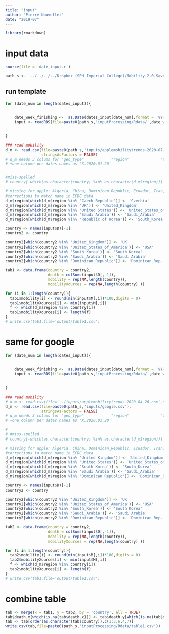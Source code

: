 ```yaml
---
title: "input"
author: "Pierre Nouvellet"
date: "2019-07"
---
```


```r
library(rmarkdown)

```

# input data

```r
source(file = 'date_input.r')

path_s <- '../../../../Dropbox (SPH Imperial College)/Mobility.2.0.SaveSaved_file/'

```
## run template

```r

for (date_num in length(dates_input)){
 
    
    date_week_finishing <-  as.Date(dates_input[date_num],format = '%Y-%m-%d')
    input <- readRDS(file=paste0(path_s,'inputProcessing/Rdata/',date_week_finishing,'_inputs_from_A.rds'))

   
}

### read mobility
d_m <- read.csv(file=paste0(path_s,'inputs/applemobilitytrends-2020-07-18.csv'),
                stringsAsFactors = FALSE)
# d_m needs 3 colums for "geo_type"            "region"              "transportation_type" 
# +one column per dates names as 'X.2020.01.20'


#miss-spelled
# country[-which(as.character(country) %in% as.character(d_m$region))]

# missing for apple: Algeria, China, Dominican_Republic, Ecuador, Iran, Peru, South_Korea, 
#corrections to match name in ECDC data
d_m$region[which(d_m$region %in% 'Czech Republic')] <- 'Czechia'
d_m$region[which(d_m$region %in% 'UK')] <- 'United_Kingdom'
d_m$region[which(d_m$region %in% 'United States')] <- 'United_States_of_America'
d_m$region[which(d_m$region %in% 'Saudi Arabia')] <- 'Saudi_Arabia'
d_m$region[which(d_m$region %in% 'Republic of Korea')] <- 'South_Korea'
```

```r

country <- names(input$D)[-1]
country2 <- country

country2[which(country2 %in% 'United_Kingdom')] <- 'UK'
country2[which(country2 %in% 'United_States_of_America')] <- 'USA'
country2[which(country2 %in% 'South_Korea')] <- 'South Korea'
country2[which(country2 %in% 'Saudi_Arabia')] <- 'Saudi Arabia'
country2[which(country2 %in% 'Dominican_Republic')] <- 'Dominican Rep.'

tab1 <- data.frame(country = country2,
                   death = colSums(input$D[,-1]),
                   mobility = rep(NA,length(country)),
                   mobilityXources = rep(NA,length(country) ))

for (i in 1:length(country)){
  tab1$mobility[i] <- round(min(input$M[,i])*100,digits = 0)
  tab1$mobilityXources[i] <- min(input$M[,i])
  f <- which(d_m$region %in% country[i])
  tab1$mobilityXources[i] <- length(f)
}
# write.csv(tab1,file='output/table1.csv')
```

# same for google

```r

for (date_num in length(dates_input)){
 
    
    date_week_finishing <-  as.Date(dates_input[date_num],format = '%Y-%m-%d')
    input <- readRDS(file=paste0(path_s,'inputProcessing/Rdata/',date_week_finishing,'_inputs_from_G.rds'))

   
}

### read mobility
# d_m <- read.csv(file='../inputs/applemobilitytrends-2020-04-26.csv',stringsAsFactors = FALSE)
d_m <- read.csv(file=paste0(path_s,'inputs/google.csv'),
                stringsAsFactors = FALSE)
# d_m needs 3 colums for "geo_type"            "region"              "transportation_type" 
# +one column per dates names as 'X.2020.01.20'

# 
# #miss-spelled
# country[-which(as.character(country) %in% as.character(d_m$region))]

# missing for apple: Algeria, China, Dominican_Republic, Ecuador, Iran, Peru, South_Korea, 
#corrections to match name in ECDC data
d_m$region[which(d_m$region %in% 'United Kingdom')] <- 'United_Kingdom'
d_m$region[which(d_m$region %in% 'United States')] <- 'United_States_of_America'
d_m$region[which(d_m$region %in% 'South Korea')] <- 'South_Korea'
d_m$region[which(d_m$region %in% 'Saudi Arabia')] <- 'Saudi_Arabia'
d_m$region[which(d_m$region %in% 'Dominican Republic')] <- 'Dominican_Republic'

```

```r

country <- names(input$D)[-1]
country2 <- country

country2[which(country2 %in% 'United_Kingdom')] <- 'UK'
country2[which(country2 %in% 'United_States_of_America')] <- 'USA'
country2[which(country2 %in% 'South_Korea')] <- 'South Korea'
country2[which(country2 %in% 'Saudi_Arabia')] <- 'Saudi Arabia'
country2[which(country2 %in% 'Dominican_Republic')] <- 'Dominican Rep.'

tab2 <- data.frame(country = country2,
                   death = colSums(input$D[,-1]),
                   mobility = rep(NA,length(country)),
                   mobilityXources = rep(NA,length(country) ))

for (i in 1:length(country)){
  tab2$mobility[i] <- round(min(input$M[,i])*100,digits = 0)
  tab2$mobilityXources[i] <- min(input$M[,i])
  f <- which(d_m$region %in% country[i])
  tab2$mobilityXources[i] <- length(f)
}
# write.csv(tab1,file='output/table1.csv')
```


# combine table

```r
tab <- merge(x = tab1, y = tab2, by = 'country', all = TRUE)
tab$death.x[which(is.na(tab$death.x))] <- tab$death.y[which(is.na(tab$death.x))]
tab <- tab[order(as.character(tab$country)),c(1:3,6,4,7)]
write.csv(tab,file=paste0(path_s,'inputProcessing/Rdata/table1.csv'))

```

